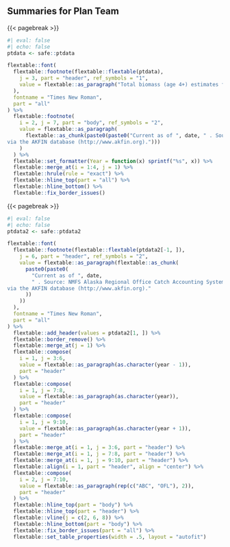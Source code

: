 ## Summaries for Plan Team

{{< pagebreak >}} 

```r
#| eval: false
#| echo: false
ptdata <- safe::ptdata

flextable::font(
  flextable::footnote(flextable::flextable(ptdata),
    j = 3, part = "header", ref_symbols = "1",
    value = flextable::as_paragraph("Total biomass (age 4+) estimates from age-structured model.")
  ),
  fontname = "Times New Roman",
  part = "all"
) %>%
  flextable::footnote(
    i = 2, j = 7, part = "body", ref_symbols = "2",
    value = flextable::as_paragraph(
      flextable::as_chunk(paste0(paste0("Current as of ", date, " . Source: NMFS Alaska Regional Office Catch Accounting System
via the AKFIN database (http://www.akfin.org).")))
    )
  ) %>%
  flextable::set_formatter(Year = function(x) sprintf("%s", x)) %>%
  flextable::merge_at(i = 1:4, j = 1) %>%
  flextable::hrule(rule = "exact") %>%
  flextable::hline_top(part = "all") %>%
  flextable::hline_bottom() %>%
  flextable::fix_border_issues()
```

{{< pagebreak >}} 

```r
#| eval: false
#| echo: false
ptdata2 <- safe::ptdata2

flextable::font(
  flextable::footnote(flextable::flextable(ptdata2[-1, ]),
    j = 6, part = "header", ref_symbols = "2",
    value = flextable::as_paragraph(flextable::as_chunk(
      paste0(paste0(
        "Current as of ", date,
        " . Source: NMFS Alaska Regional Office Catch Accounting System
via the AKFIN database (http://www.akfin.org)."
      ))
    ))
  ),
  fontname = "Times New Roman",
  part = "all"
) %>%
  flextable::add_header(values = ptdata2[1, ]) %>%
  flextable::border_remove() %>%
  flextable::merge_at(j = 1) %>%
  flextable::compose(
    i = 1, j = 3:6,
    value = flextable::as_paragraph(as.character(year - 1)),
    part = "header"
  ) %>%
  flextable::compose(
    i = 1, j = 7:8,
    value = flextable::as_paragraph(as.character(year)),
    part = "header"
  ) %>%
  flextable::compose(
    i = 1, j = 9:10,
    value = flextable::as_paragraph(as.character(year + 1)),
    part = "header"
  ) %>%
  flextable::merge_at(i = 1, j = 3:6, part = "header") %>%
  flextable::merge_at(i = 1, j = 7:8, part = "header") %>%
  flextable::merge_at(i = 1, j = 9:10, part = "header") %>%
  flextable::align(i = 1, part = "header", align = "center") %>%
  flextable::compose(
    i = 2, j = 7:10,
    value = flextable::as_paragraph(rep(c("ABC", "OFL"), 2)),
    part = "header"
  ) %>%
  flextable::hline_top(part = "body") %>%
  flextable::hline_top(part = "header") %>%
  flextable::vline(j = c(2, 6, 8)) %>%
  flextable::hline_bottom(part = "body") %>%
  flextable::fix_border_issues(part = "all") %>%
  flextable::set_table_properties(width = .5, layout = "autofit")
```
